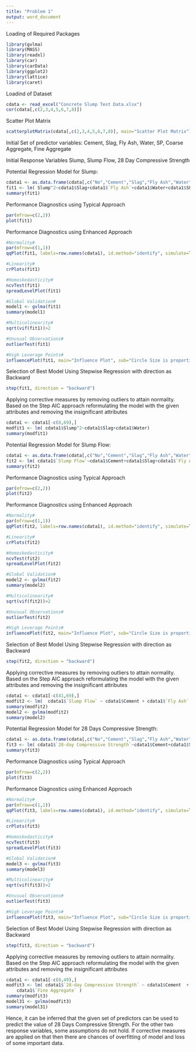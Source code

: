 ```yaml
---
title: "Problem 1"
output: word_document
---
```

Loading of Required Packages
```r
library(gvlma)
library(MASS)
library(readxl)
library(car)
library(carData)
library(ggplot2)
library(lattice)
library(caret)
```
Loadind of Dataset
```r
cdata <- read_excel("Concrete Slump Test Data.xlsx")
cor(cdata[,c(2,3,4,5,6,7,8)])
```
Scatter Plot Matrix
```r
scatterplotMatrix(cdata[,c(2,3,4,5,6,7,8)], main="Scatter Plot Matrix")
```

Initial Set of predictor variables:
Cement, Slag, Fly Ash, Water, SP, Coarse Aggregate, Fine Aggregate

Initial Response Variables
Slump, Slump Flow, 28 Day Compressive Strength

Potential Regression Model for Slump:

```r
cdata1 <- as.data.frame(cdata[,c("No","Cement","Slag","Fly Ash","Water","SP","Coarse Aggregate","Fine Aggregate","Slump","Slump Flow","28-day Compressive Strength")])
fit1 <- lm( Slump^2~cdata1$Slag+cdata1$`Fly Ash`+cdata1$Water+cdata1$SP+cdata1$`Coarse Aggregate`+cdata1$`Fine Aggregate`, data = cdata1)
summary(fit1)

```

Performance Diagnostics using Typical Approach

```r
par(mfrow=c(2,2))
plot(fit1)
```

Performance Diagnostics using Enhanced Approach

```r
#Normality#
par(mfrow=c(1,1))
qqPlot(fit1, labels=row.names(cdata1), id.method="identify", simulate=T, main="Q-Q Plot")

#Linearity#
crPlots(fit1)

#Homoskedasticity#
ncvTest(fit1)
spreadLevelPlot(fit1)

#Global Validation#
model1 <- gvlma(fit1)
summary(model1)

#Multicolinearity#
sqrt(vif(fit1))>2

#Unusual Observations#
outlierTest(fit1)

#High Leverage Points#
influencePlot(fit1, main="Influence Plot", sub="Circle Size is proportional to Cook's distance")

```

Selection of Best Model Using Stepwise Regression with direction as Backward

```r
step(fit1, direction = "backward")
```
Applying corrective measures by removing outliers to attain normality.
Based on the Step AIC approach reformulating the model with the given attributes and removing the insignificant attributes
```r
cdata1 <- cdata1[-c(8,69),]
modfit1 <- lm( cdata1$Slump^2~cdata1$Slag+cdata1$Water)
summary(modfit1)
```



Potential Regression Model for Slump Flow:

```r
cdata1 <- as.data.frame(cdata[,c("No","Cement","Slag","Fly Ash","Water","SP","Coarse Aggregate","Fine Aggregate","Slump","Slump Flow","28-day Compressive Strength")])
fit2 <- lm( cdata1$`Slump Flow`~cdata1$Cement+cdata1$Slag+cdata1$`Fly Ash`+cdata1$Water+cdata1$SP+cdata1$`Coarse Aggregate`+cdata1$`Fine Aggregate`)
summary(fit2)

```

Performance Diagnostics using Typical Approach

```r
par(mfrow=c(2,2))
plot(fit2)
```

Performance Diagnostics using Enhanced Approach

```r
#Normality#
par(mfrow=c(1,1))
qqPlot(fit2, labels=row.names(cdata1), id.method="identify", simulate=T, main="Q-Q Plot")

#Linearity#
crPlots(fit2)

#Homoskedasticity#
ncvTest(fit2)
spreadLevelPlot(fit2)

#Global Validation#
model2 <- gvlma(fit2)
summary(model2)

#Multicolinearity#
sqrt(vif(fit2))>2

#Unusual Observations#
outlierTest(fit2)

#High Leverage Points#
influencePlot(fit2, main="Influence Plot", sub="Circle Size is proportional to Cook's distance")

```

Selection of Best Model Using Stepwise Regression with direction as Backward

```r
step(fit2, direction = "backward")
```
Applying corrective measures by removing outliers to attain normality.
Based on the Step AIC approach reformulating the model with the given attributes and removing the insignificant attributes
```r
cdata1 <- cdata1[-c(41,69),]
modfit2 <- lm(  cdata1$`Slump Flow` ~ cdata1$Cement + cdata1$`Fly Ash` + cdata1$Water + cdata1$`Coarse Aggregate` + cdata1$`Fine Aggregate`)
summary(modfit2)
model2 <- gvlma(modfit2)
summary(model2)
```

Potential Regression Model for 28 Days Compressive Strength:

```r
cdata1 <- as.data.frame(cdata[,c("No","Cement","Slag","Fly Ash","Water","SP","Coarse Aggregate","Fine Aggregate","Slump","Slump Flow","28-day Compressive Strength")])
fit3 <- lm( cdata1$`28-day Compressive Strength`~cdata1$Cement+cdata1$Slag+cdata1$`Fly Ash`+cdata1$Water+cdata1$SP+cdata1$`Coarse Aggregate`+cdata1$`Fine Aggregate`)
summary(fit3)

```

Performance Diagnostics using Typical Approach

```r
par(mfrow=c(2,2))
plot(fit3)
```

Performance Diagnostics using Enhanced Approach

```r
#Normality#
par(mfrow=c(1,1))
qqPlot(fit3, labels=row.names(cdata1), id.method="identify", simulate=T, main="Q-Q Plot")

#Linearity#
crPlots(fit3)

#Homoskedasticity#
ncvTest(fit3)
spreadLevelPlot(fit3)

#Global Validation#
model3 <- gvlma(fit3)
summary(model3)

#Multicolinearity#
sqrt(vif(fit3))>2

#Unusual Observations#
outlierTest(fit3)

#High Leverage Points#
influencePlot(fit3, main="Influence Plot", sub="Circle Size is proportional to Cook's distance")

```

Selection of Best Model Using Stepwise Regression with direction as Backward

```r
step(fit3, direction = "backward")
```
Applying corrective measures by removing outliers to attain normality.
Based on the Step AIC approach reformulating the model with the given attributes and removing the insignificant attributes
```r
cdata1 <- cdata1[-c(8,49),]
modfit3 <- lm( cdata1$`28-day Compressive Strength` ~ cdata1$Cement  + cdata1$`Fly Ash` + cdata1$Water + cdata1$`Coarse Aggregate` + 
    cdata1$`Fine Aggregate` )
summary(modfit3)
model31 <- gvlma(modfit3)
summary(model31)
```

Hence, it can be inferred that the given set of predictors can be used to predict the value of 28 Days Compressive Strength. For the other two response variables, some assumptions do not hold. If corrective measures are applied on that then there are chances of overfitting of model and loss of some important data.